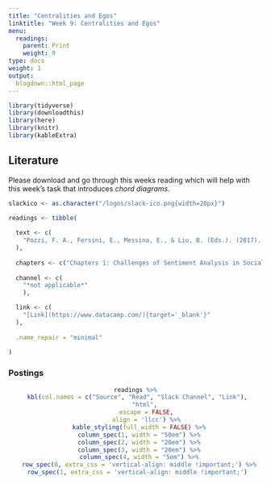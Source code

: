 ```yaml
---
title: "Centralities and Egos"
linktitle: "Week 9: Centralities and Egos"
menu:
  readings:
    parent: Print
    weight: 9
type: docs
weight: 1
output:
  blogdown::html_page
---
```


<style>
.hvr-sweep-to-left {
  display: inline-block;
  vertical-align: middle;
  -webkit-transform: perspective(1px) translateZ(0);
  transform: perspective(1px) translateZ(0);
  box-shadow: 0 0 1px rgba(0, 0, 0, 0);
  position: relative;
  -webkit-transition-property: color;
  transition-property: color;
  -webkit-transition-duration: 0.25s;
  transition-duration: 0.25s;
}

.hvr-sweep-to-left:before {
  content: "";
  position: absolute;
  z-index: -1;
  top: 0;
  left: 0;
  right: 0;
  bottom: 0;
  background: #175676;
  -webkit-transform: scaleX(0);
  transform: scaleX(0);
  -webkit-transform-origin: 100% 50%;
  transform-origin: 100% 50%;
  -webkit-transition-property: transform;
  transition-property: transform;
  -webkit-transition-duration: 0.3s;
  transition-duration: 0.3s;
  -webkit-transition-timing-function: ease-out;
  transition-timing-function: ease-out;
}

.hvr-sweep-to-left:hover, .hvr-sweep-to-left:focus, .hvr-sweep-to-left:active {
  color: white;
}

.hvr-sweep-to-left:hover:before, .hvr-sweep-to-left:focus:before, .hvr-sweep-to-left:active:before {
  -webkit-transform: scaleX(1);
  transform: scaleX(1);
}
</style>

```r
library(tidyverse)
library(downloadthis)
library(here)
library(knitr)
library(kableExtra)
```

## Literature

Please download and go through this weeks reading which will help with this week's task that introduces *chord diagrams*. 

```r
slackico <- as.character("/logos/slack-ico.png{width=20px}")

readings <- tibble(
  
  text <- c(
    "Pozzi, F. A., Fersini, E., Messina, E., & Liu, B. (Eds.). (2017). *Sentiment analysis in social networks*. Morgan Kaufmann." 
  ),
  
  chapters <- c("Chapters 1: Challenges of Sentiment Analysis in Social Networks & 2: How Social Network Analytics Can Enhance Opinion Mining and Sentiment Analysis"),
  
  channel <- c(
    "*not applicable*"
    ),

  link <- c(
    "[Link](https://www.datacamp.com/){target='_blank'}"
  ),
  
  .name_repair = "minimal"
  
)
```



<!--
```r
downloadthis::download_file(
  path = here::here("static", "readings", "EDP693gWeek6Readings.zip"),
  output_name = "Week 6 Readings",
  button_label = "Download the Readings",
  button_type = "default",
  has_icon = TRUE,
  icon = "fa fa-save",
  class = "hvr-sweep-to-left"
  )
```
-->

### Postings 

<center>
```r
readings %>%
  kbl(col.names = c("Source", "Read", "Slack Channel", "Link"), 
      "html", 
      escape = FALSE,
      align = 'llcc') %>%
  kable_styling(full_width = FALSE) %>%
  column_spec(1, width = "50em") %>%
  column_spec(2, width = "20em") %>%
  column_spec(3, width = "20em") %>%
  column_spec(4, width = "5em") %>%
  row_spec(0, extra_css = 'vertical-align: middle !important;') %>%
  row_spec(1, extra_css = 'vertical-align: middle !important;') 
```
</center>

